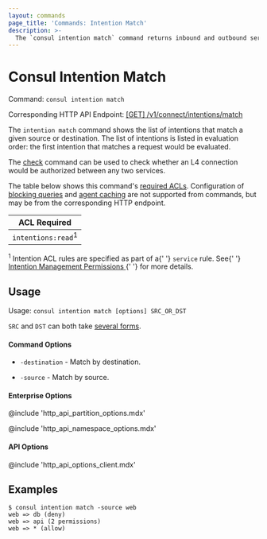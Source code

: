 ```yaml
---
layout: commands
page_title: 'Commands: Intention Match'
description: >-
  The `consul intention match` command returns inbound and outbound service intentions for a specific service.
---
```


# Consul Intention Match

Command: `consul intention match`

Corresponding HTTP API Endpoint: [\[GET\] /v1/connect/intentions/match](/consul/api-docs/connect/intentions#list-matching-intentions)

The `intention match` command shows the list of intentions that match
a given source or destination. The list of intentions is listed in evaluation
order: the first intention that matches a request would be evaluated.

The [check](/consul/commands/intention/check) command can be used to
check whether an L4 connection would be authorized between any two services.

The table below shows this command's [required ACLs](/consul/api-docs/api-structure#authentication). Configuration of
[blocking queries](/consul/api-docs/features/blocking) and [agent caching](/consul/api-docs/features/caching)
are not supported from commands, but may be from the corresponding HTTP endpoint.

| ACL Required                  |
| ----------------------------- |
| `intentions:read`<sup>1</sup> |

<p>
  <sup>1</sup> Intention ACL rules are specified as part of a{' '}
  <code>service</code> rule. See{' '}
  <a href="/consul/docs/connect/intentions#intention-management-permissions">
    Intention Management Permissions
  </a>{' '}
  for more details.
</p>

## Usage

Usage: `consul intention match [options] SRC_OR_DST`

`SRC` and `DST` can both take [several forms](/consul/commands/intention#source-and-destination-naming).

#### Command Options

- `-destination` - Match by destination.

- `-source` - Match by source.

#### Enterprise Options

@include 'http_api_partition_options.mdx'

@include 'http_api_namespace_options.mdx'

#### API Options

@include 'http_api_options_client.mdx'

## Examples

```shell-session
$ consul intention match -source web
web => db (deny)
web => api (2 permissions)
web => * (allow)
```
